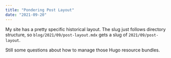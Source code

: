 ```yaml
---
title: "Pondering Post Layout"
date: "2021-09-20"
---
```


My site has a pretty specific historical layout. The slug just follows
directory structure, so `blog/2021/09/post-layout.mdx` gets a slug of
`2021/09/post-layout`.

Still some questions about how to manage those Hugo resource bundles.
